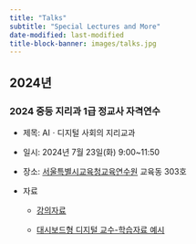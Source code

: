 ```yaml
---
title: "Talks"
subtitle: "Special Lectures and More"
date-modified: last-modified
title-block-banner: images/talks.jpg
---
```


## 2024년

### 2024 중등 지리과 1급 정교사 자격연수

-   제목: AIㆍ디지털 사회의 지리교과

-   일시: 2024년 7월 23일(화) 9:00\~11:50

-   장소: [서울특별시교육청교육연수원](https://www.seti.go.kr/) 교육동 303호

-   자료

    -   [강의자료](talks/연수_이상일(배포용).pdf)

    -   [대시보드형 디지털 교수-학습자료 예시](https://sangillee.snu.ac.kr/dashboard_examples/pop_geo.html)
